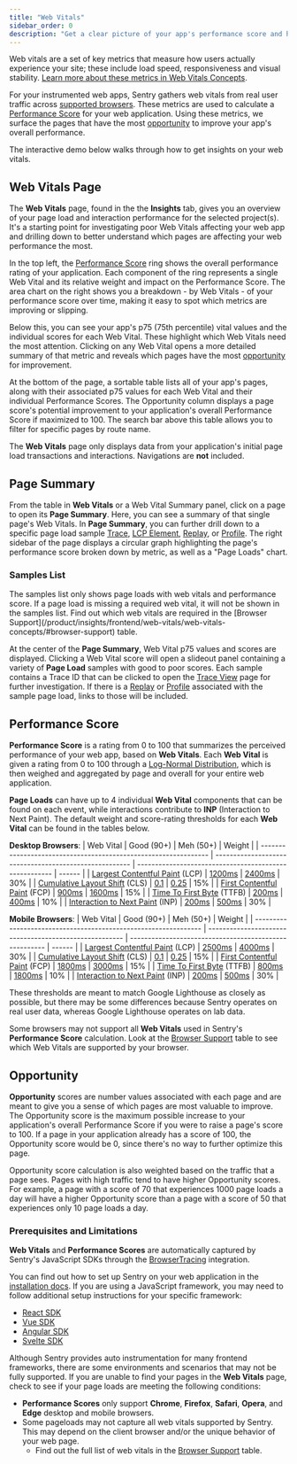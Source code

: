 ```yaml
---
title: "Web Vitals"
sidebar_order: 0
description: "Get a clear picture of your app's performance score and how each web vital shapes it. Then, learn how to drill in to explore opportunities to improve your app's overall performance."
---
```


Web vitals are a set of key metrics that measure how users actually experience your site; these include load speed, responsiveness and visual stability. [Learn more about these metrics in Web Vitals Concepts](/product/insights/web-vitals/web-vitals-concepts/).

For your instrumented web apps, Sentry gathers web vitals from real user traffic across [supported browsers](web-vitals-concepts/#browser-support). These metrics are used to calculate a [Performance Score](#performance-score) for your web application. Using these metrics, we surface the pages that have the most [opportunity](#opportunity) to improve your app's overall performance.

The interactive demo below walks through how to get insights on your web vitals.

<Arcade src="https://demo.arcade.software/N9e0ghMonxkDJR2o03kG?embed" />

## Web Vitals Page

The **Web Vitals** page, found in the the **Insights** tab, gives you an overview of your page load and interaction performance for the selected project(s). It's a starting point for investigating poor Web Vitals affecting your web app and drilling down to better understand which pages are affecting your web performance the most.

In the top left, the [Performance Score](#performance-score) ring shows the overall performance rating of your application. Each component of the ring represents a single Web Vital and its relative weight and impact on the Performance Score. The area chart on the right shows you a breakdown - by Web Vitals - of your performance score over time, making it easy to spot which metrics are improving or slipping.

Below this, you can see your app's p75 (75th percentile) vital values and the individual scores for each Web Vital. These highlight which Web Vitals need the most attention. Clicking on any Web Vital opens a more detailed summary of that metric and reveals which pages have the most [opportunity](#opportunity) for improvement.

At the bottom of the page, a sortable table lists all of your app's pages, along with their associated p75 values for each Web Vital and their individual Performance Scores. The Opportunity column displays a page score's potential improvement to your application's overall Performance Score if maximized to 100. The search bar above this table allows you to filter for specific pages by route name.

<Alert>

The **Web Vitals** page only displays data from your application's initial page load transactions and interactions. Navigations are **not** included.

</Alert>

## Page Summary

From the table in **Web Vitals** or a Web Vital Summary panel, click on a page to open its **Page Summary**. Here, you can see a summary of that single page's Web Vitals. In **Page Summary**, you can further drill down to a specific page load sample [Trace](/concepts/key-terms/tracing/#whats-a-trace), [LCP Element](/product/insights/frontend/web-vitals/web-vitals-concepts/#largest-contentful-paint-lcp), [Replay](/product/explore/session-replay/), or [Profile](/product/explore/profiling/). The right sidebar of the page displays a circular graph highlighting the page's performance score broken down by metric, as well as a "Page Loads" chart.

### Samples List

<Alert>
  The samples list only shows page loads with web vitals and performance score.
  If a page load is missing a required web vital, it will not be shown in the
  samples list. Find out which web vitals are required in the [Browser
  Support](/product/insights/frontend/web-vitals/web-vitals-concepts/#browser-support)
  table.
</Alert>

At the center of the **Page Summary**, Web Vital p75 values and scores are displayed. Clicking a Web Vital score will open a slideout panel containing a variety of **Page Load** samples with good to poor scores. Each sample contains a Trace ID that can be clicked to open the [Trace View](/concepts/key-terms/tracing/trace-view/#product-walkthrough-trace-details-page) page for further investigation. If there is a [Replay](/product/session-replay/) or [Profile](/product/profiling/) associated with the sample page load, links to those will be included.

<Arcade src="https://demo.arcade.software/rFtiXFfPG1CX1QcrgdSf?embed" />

## Performance Score

**Performance Score** is a rating from 0 to 100 that summarizes the perceived performance of your web app, based on **Web Vitals**. Each **Web Vital** is given a rating from 0 to 100 through a [Log-Normal Distribution](https://www.desmos.com/calculator/o98tbeyt1t), which is then weighed and aggregated by page and overall for your entire web application.

**Page Loads** can have up to 4 individual **Web Vital** components that can be found on each event, while interactions contribute to **INP** (Interaction to Next Paint). The default weight and score-rating thresholds for each **Web Vital** can be found in the tables below.

**Desktop Browsers**:
| Web Vital | Good (90+) | Meh (50+) | Weight |
| --------------------------------------------------------------- | ------------------------------------------------------ | ------------------------------------------------------ | ------ |
| [Largest Contentful Paint](/product/insights/web-vitals/web-vitals-concepts/#largest-contentful-paint-lcp) (LCP) | [1200ms](https://www.desmos.com/calculator/ejhjazajbd) | [2400ms](https://www.desmos.com/calculator/ejhjazajbd) | 30% |
| [Cumulative Layout Shift](/product/insights/web-vitals/web-vitals-concepts/#cumulative-layout-shift-cls) (CLS) | [0.1](https://www.desmos.com/calculator/irdoqfftdf) | [0.25](https://www.desmos.com/calculator/irdoqfftdf) | 15% |
| [First Contentful Paint](/product/insights/web-vitals/web-vitals-concepts/#first-contentful-paint-fcp) (FCP) | [900ms](https://www.desmos.com/calculator/gcxbiypuuh) | [1600ms](https://www.desmos.com/calculator/gcxbiypuuh) | 15% |
| [Time To First Byte](/product/insights/web-vitals/web-vitals-concepts/#time-to-first-byte-ttfb) (TTFB) | [200ms](https://www.desmos.com/calculator/ykzahw9goi) | [400ms](https://www.desmos.com/calculator/ykzahw9goi) | 10% |
| [Interaction to Next Paint](/product/insights/web-vitals/web-vitals-concepts/#interaction-to-next-paint-inp) (INP) | [200ms](https://www.desmos.com/calculator/jaqxodpx8d) | [500ms](https://www.desmos.com/calculator/jaqxodpx8d) | 30% |

**Mobile Browsers**:
| Web Vital | Good (90+) | Meh (50+) | Weight |
| --------------------------------------------------------------- | ------------------------------------------------------ | ------------------------------------------------------ | ------ |
| [Largest Contentful Paint](/product/insights/web-vitals/web-vitals-concepts/#largest-contentful-paint-lcp) (LCP) | [2500ms](https://www.desmos.com/calculator/tegmkln1hr) | [4000ms](https://www.desmos.com/calculator/tegmkln1hr) | 30% |
| [Cumulative Layout Shift](/product/insights/web-vitals/web-vitals-concepts/#cumulative-layout-shift-cls) (CLS) | [0.1](https://www.desmos.com/calculator/irdoqfftdf) | [0.25](https://www.desmos.com/calculator/irdoqfftdf) | 15% |
| [First Contentful Paint](/product/insights/web-vitals/web-vitals-concepts/#first-contentful-paint-fcp) (FCP) | [1800ms](https://www.desmos.com/calculator/ezkvtlqxkf) | [3000ms](https://www.desmos.com/calculator/ezkvtlqxkf) | 15% |
| [Time To First Byte](/product/insights/web-vitals/web-vitals-concepts/#time-to-first-byte-ttfb) (TTFB) | [800ms](https://www.desmos.com/calculator/xcpjhfvwfo) | [1800ms](https://www.desmos.com/calculator/xcpjhfvwfo) | 10% |
| [Interaction to Next Paint](/product/insights/web-vitals/web-vitals-concepts/#interaction-to-next-paint-inp) (INP) | [200ms](https://www.desmos.com/calculator/jaqxodpx8d) | [500ms](https://www.desmos.com/calculator/jaqxodpx8d) | 30% |

<Alert>
These thresholds are meant to match Google Lighthouse as closely as possible, but there may be some differences because Sentry operates on real user data, whereas Google Lighthouse operates on lab data.

Some browsers may not support all **Web Vitals** used in Sentry's **Performance Score** calculation. Look at the [Browser Support](/product/insights/web-vitals/web-vitals-concepts/#browser-support) table to see which Web Vitals are supported by your browser.

</Alert>

## Opportunity

**Opportunity** scores are number values associated with each page and are meant to give you a sense of which pages are most valuable to improve. The Opportunity score is the maximum possible increase to your application's overall Performance Score if you were to raise a page's score to 100. If a page in your application already has a score of 100, the Opportunity score would be 0, since there's no way to further optimize this page.

Opportunity score calculation is also weighted based on the traffic that a page sees. Pages with high traffic tend to have higher Opportunity scores. For example, a page with a score of 70 that experiences 1000 page loads a day will have a higher Opportunity score than a page with a score of 50 that experiences only 10 page loads a day.

### Prerequisites and Limitations

**Web Vitals** and **Performance Scores** are automatically captured by Sentry's JavaScript SDKs through the [BrowserTracing](/platforms/javascript/configuration/integrations/browsertracing/) integration.

You can find out how to set up Sentry on your web application in the [installation docs](/platforms/javascript/). If you are using a JavaScript framework, you may need to follow additional setup instructions for your specific framework:

- [React SDK](/platforms/javascript/guides/react/)
- [Vue SDK](/platforms/javascript/guides/vue/)
- [Angular SDK](/platforms/javascript/guides/angular/)
- [Svelte SDK](/platforms/javascript/guides/svelte/)

Although Sentry provides auto instrumentation for many frontend frameworks, there are some environments and scenarios that may not be fully supported. If you are unable to find your pages in the **Web Vitals** page, check to see if your page loads are meeting the following conditions:

- **Performance Scores** only support **Chrome**, **Firefox**, **Safari**, **Opera**, and **Edge** desktop and mobile browsers.
- Some pageloads may not capture all web vitals supported by Sentry. This may depend on the client browser and/or the unique behavior of your web page. 
  - Find out the full list of web vitals in the [Browser Support](/product/insights/web-vitals/web-vitals-concepts/#browser-support) table.
